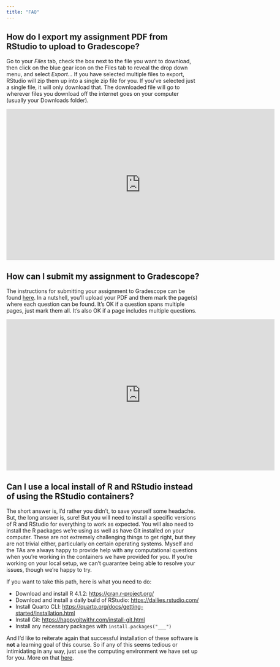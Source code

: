 ```yaml
---
title: "FAQ"
---
```


## How do I export my assignment PDF from RStudio to upload to Gradescope?

Go to your *Files* tab, check the box next to the file you want to download, then click on the blue gear icon on the Files tab to reveal the drop down menu, and select *Export*... If you have selected multiple files to export, RStudio will zip them up into a single zip file for you.
If you've selected just a single file, it will only download that.
The downloaded file will go to wherever files you download off the internet goes on your computer (usually your Downloads folder).

```{=html}
<iframe width="700" height="394" src="https://www.youtube.com/embed/cAHCMpPJx3k" title="YouTube video player" frameborder="0" allow="accelerometer; autoplay; clipboard-write; encrypted-media; gyroscope; picture-in-picture" allowfullscreen></iframe>
```
## How can I submit my assignment to Gradescope?

The instructions for submitting your assignment to Gradescope can be found [here](https://help.gradescope.com/article/ccbpppziu9-student-submit-work#submitting_a_pdf).
In a nutshell, you'll upload your PDF and them mark the page(s) where each question can be found.
It's OK if a question spans multiple pages, just mark them all.
It's also OK if a page includes multiple questions.

```{=html}
<iframe width="700" height="394" src="https://www.youtube.com/embed/u-pK4GzpId0" title="YouTube video player" frameborder="0" allow="accelerometer; autoplay; clipboard-write; encrypted-media; gyroscope; picture-in-picture" allowfullscreen></iframe>
```
## Can I use a local install of R and RStudio instead of using the RStudio containers?

The short answer is, I'd rather you didn't, to save yourself some headache.
But, the long answer is, sure!
But you will need to install a specific versions of R and RStudio for everything to work as expected.
You will also need to install the R packages we're using as well as have Git installed on your computer.
These are not extremely challenging things to get right, but they are not trivial either, particularly on certain operating systems.
Myself and the TAs are always happy to provide help with any computational questions when you're working in the containers we have provided for you.
If you're working on your local setup, we can't guarantee being able to resolve your issues, though we're happy to try.

If you want to take this path, here is what you need to do:

-   Download and install R 4.1.2: <https://cran.r-project.org/>
-   Download and install a daily build of RStudio: <https://dailies.rstudio.com/>
-   Install Quarto CLI: <https://quarto.org/docs/getting-started/installation.html>
-   Install Git: <https://happygitwithr.com/install-git.html>
-   Install any necessary packages with `install.packages("___")`

And I'd like to reiterate again that successful installation of these software is **not** a learning goal of this course.
So if any of this seems tedious or intimidating in any way, just use the computing environment we have set up for you.
More on that [here](/computing-access.html).
